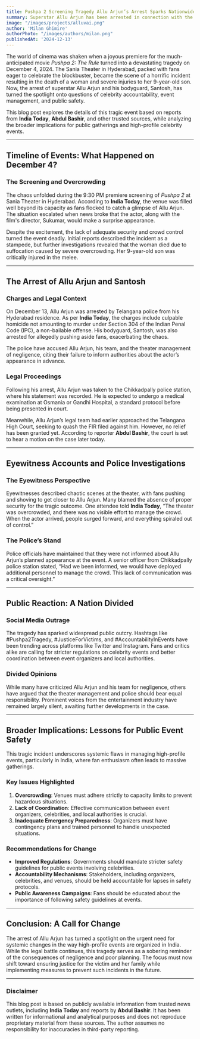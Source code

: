 ```yaml
---
title: Pushpa 2 Screening Tragedy Allu Arjun’s Arrest Sparks Nationwide Debate on Celebrity Accountability and Event Safety
summary: Superstar Allu Arjun has been arrested in connection with the tragic death of a woman during the Pushpa 2 screening in Hyderabad. The incident has highlighted critical issues in event safety and crowd  management.
image: "/images/projects/alluvai.png"
author: 'Milan Ghimire'
authorPhoto: "/images/authors/milan.png"
publishedAt: '2024-12-13'
---
```

The world of cinema was shaken when a joyous premiere for the much-anticipated movie *Pushpa 2: The Rule* turned into a devastating tragedy on December 4, 2024. The Sania Theater in Hyderabad, packed with fans eager to celebrate the blockbuster, became the scene of a horrific incident resulting in the death of a woman and severe injuries to her 9-year-old son. Now, the arrest of superstar Allu Arjun and his bodyguard, Santosh, has turned the spotlight onto questions of celebrity accountability, event management, and public safety.

This blog post explores the details of this tragic event based on reports from **India Today**, **Abdul Bashir**, and other trusted sources, while analyzing the broader implications for public gatherings and high-profile celebrity events.

---

## Timeline of Events: What Happened on December 4?

### The Screening and Overcrowding

The chaos unfolded during the 9:30 PM premiere screening of *Pushpa 2* at Sania Theater in Hyderabad. According to **India Today**, the venue was filled well beyond its capacity as fans flocked to catch a glimpse of Allu Arjun. The situation escalated when news broke that the actor, along with the film's director, Sukumar, would make a surprise appearance.

Despite the excitement, the lack of adequate security and crowd control turned the event deadly. Initial reports described the incident as a stampede, but further investigations revealed that the woman died due to suffocation caused by severe overcrowding. Her 9-year-old son was critically injured in the melee.

---

## The Arrest of Allu Arjun and Santosh

### Charges and Legal Context

On December 13, Allu Arjun was arrested by Telangana police from his Hyderabad residence. As per **India Today**, the charges include culpable homicide not amounting to murder under Section 304 of the Indian Penal Code (IPC), a non-bailable offense. His bodyguard, Santosh, was also arrested for allegedly pushing aside fans, exacerbating the chaos.

The police have accused Allu Arjun, his team, and the theater management of negligence, citing their failure to inform authorities about the actor’s appearance in advance.

### Legal Proceedings

Following his arrest, Allu Arjun was taken to the Chikkadpally police station, where his statement was recorded. He is expected to undergo a medical examination at Osmania or Gandhi Hospital, a standard protocol before being presented in court.

Meanwhile, Allu Arjun’s legal team had earlier approached the Telangana High Court, seeking to quash the FIR filed against him. However, no relief has been granted yet. According to reporter **Abdul Bashir**, the court is set to hear a motion on the case later today.

---

## Eyewitness Accounts and Police Investigations

### The Eyewitness Perspective

Eyewitnesses described chaotic scenes at the theater, with fans pushing and shoving to get closer to Allu Arjun. Many blamed the absence of proper security for the tragic outcome. One attendee told **India Today**, “The theater was overcrowded, and there was no visible effort to manage the crowd. When the actor arrived, people surged forward, and everything spiraled out of control.”

### The Police’s Stand

Police officials have maintained that they were not informed about Allu Arjun’s planned appearance at the event. A senior officer from Chikkadpally police station stated, “Had we been informed, we would have deployed additional personnel to manage the crowd. This lack of communication was a critical oversight.”

---

## Public Reaction: A Nation Divided

### Social Media Outrage

The tragedy has sparked widespread public outcry. Hashtags like #Pushpa2Tragedy, #JusticeForVictims, and #AccountabilityInEvents have been trending across platforms like Twitter and Instagram. Fans and critics alike are calling for stricter regulations on celebrity events and better coordination between event organizers and local authorities.

### Divided Opinions

While many have criticized Allu Arjun and his team for negligence, others have argued that the theater management and police should bear equal responsibility. Prominent voices from the entertainment industry have remained largely silent, awaiting further developments in the case.

---

## Broader Implications: Lessons for Public Event Safety

This tragic incident underscores systemic flaws in managing high-profile events, particularly in India, where fan enthusiasm often leads to massive gatherings. 

### Key Issues Highlighted

1. **Overcrowding**: Venues must adhere strictly to capacity limits to prevent hazardous situations.
2. **Lack of Coordination**: Effective communication between event organizers, celebrities, and local authorities is crucial.
3. **Inadequate Emergency Preparedness**: Organizers must have contingency plans and trained personnel to handle unexpected situations.

### Recommendations for Change

- **Improved Regulations**: Governments should mandate stricter safety guidelines for public events involving celebrities.
- **Accountability Mechanisms**: Stakeholders, including organizers, celebrities, and venues, should be held accountable for lapses in safety protocols.
- **Public Awareness Campaigns**: Fans should be educated about the importance of following safety guidelines at events.

---

## Conclusion: A Call for Change

The arrest of Allu Arjun has turned a spotlight on the urgent need for systemic changes in the way high-profile events are organized in India. While the legal battle continues, this tragedy serves as a sobering reminder of the consequences of negligence and poor planning. The focus must now shift toward ensuring justice for the victim and her family while implementing measures to prevent such incidents in the future.

---

### Disclaimer

This blog post is based on publicly available information from trusted news outlets, including **India Today** and reports by **Abdul Bashir**. It has been written for informational and analytical purposes and does not reproduce proprietary material from these sources. The author assumes no responsibility for inaccuracies in third-party reporting.